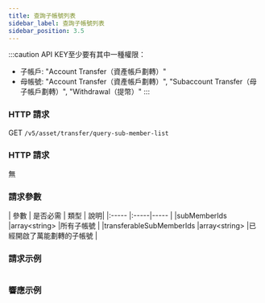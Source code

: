 ```yaml
---
title: 查詢子帳號列表
sidebar_label: 查詢子帳號列表
sidebar_position: 3.5
---
```


:::caution
API KEY至少要有其中一種權限：
- 子帳戶: "Account Transfer（資產帳戶劃轉）"
- 母帳號: "Account Transfer（資產帳戶劃轉）", "Subaccount Transfer（母子帳戶劃轉）", "Withdrawal（提幣）"
:::

### HTTP 請求
GET `/v5/asset/transfer/query-sub-member-list`

### HTTP 請求
無

### 請求參數
| 參數 | 是否必需 | 類型 | 說明|
|:----- |:-----|----- |
|subMemberIds |array&lt;string&gt; |所有子帳號 |
|transferableSubMemberIds |array&lt;string&gt; |已經開啟了萬能劃轉的子帳號 |

### 請求示例

<Tabs>
<TabItem value="console" label="Console">

```http
```

</TabItem>
</Tabs>

### 響應示例

<Tabs>
<TabItem value="js response" label="response">

```json

```
</TabItem>
</Tabs>